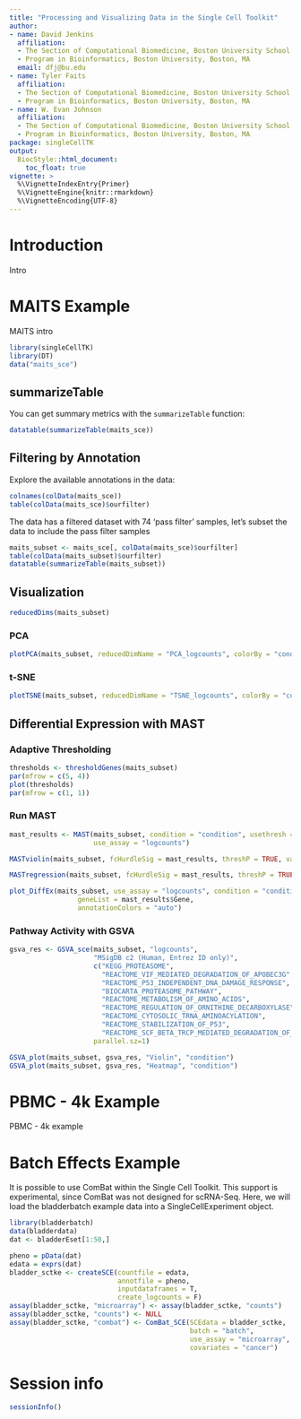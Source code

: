 ```yaml
---
title: "Processing and Visualizing Data in the Single Cell Toolkit"
author:
- name: David Jenkins
  affiliation: 
  - The Section of Computational Biomedicine, Boston University School of Medicine, Boston, MA
  - Program in Bioinformatics, Boston University, Boston, MA
  email: dfj@bu.edu
- name: Tyler Faits
  affiliation: 
  - The Section of Computational Biomedicine, Boston University School of Medicine, Boston, MA
  - Program in Bioinformatics, Boston University, Boston, MA
- name: W. Evan Johnson
  affiliation: 
  - The Section of Computational Biomedicine, Boston University School of Medicine, Boston, MA
  - Program in Bioinformatics, Boston University, Boston, MA
package: singleCellTK
output: 
  BiocStyle::html_document:
    toc_float: true
vignette: >
  %\VignetteIndexEntry{Primer}
  %\VignetteEngine{knitr::rmarkdown}
  %\VignetteEncoding{UTF-8}
---
```


# Introduction

Intro

# MAITS Example

MAITS intro

```r
library(singleCellTK)
library(DT)
data("maits_sce")
```

## summarizeTable

You can get summary metrics with the `summarizeTable` function:

```r
datatable(summarizeTable(maits_sce))
```

## Filtering by Annotation

Explore the available annotations in the data:

```r
colnames(colData(maits_sce))
table(colData(maits_sce)$ourfilter)
```

The data has a filtered dataset with 74 'pass filter' samples, let's subset
the data to include the pass filter samples

```r
maits_subset <- maits_sce[, colData(maits_sce)$ourfilter]
table(colData(maits_subset)$ourfilter)
datatable(summarizeTable(maits_subset))
```

## Visualization

```r
reducedDims(maits_subset)
```

### PCA

```r
plotPCA(maits_subset, reducedDimName = "PCA_logcounts", colorBy = "condition")
```


### t-SNE

```r
plotTSNE(maits_subset, reducedDimName = "TSNE_logcounts", colorBy = "condition")
```

## Differential Expression with MAST

### Adaptive Thresholding

```r
thresholds <- thresholdGenes(maits_subset)
par(mfrow = c(5, 4))
plot(thresholds)
par(mfrow = c(1, 1))
```

### Run MAST

```r
mast_results <- MAST(maits_subset, condition = "condition", usethresh = TRUE,
                     use_assay = "logcounts")
```

```r
MASTviolin(maits_subset, fcHurdleSig = mast_results, threshP = TRUE, variable = "condition")
```

```r
MASTregression(maits_subset, fcHurdleSig = mast_results, threshP = TRUE, variable = "condition")
```

```r
plot_DiffEx(maits_subset, use_assay = "logcounts", condition = "condition",
                 geneList = mast_results$Gene,
                 annotationColors = "auto")
```

### Pathway Activity with GSVA

```r
gsva_res <- GSVA_sce(maits_subset, "logcounts",
                     "MSigDB c2 (Human, Entrez ID only)",
                     c("KEGG_PROTEASOME",
                       "REACTOME_VIF_MEDIATED_DEGRADATION_OF_APOBEC3G",
                       "REACTOME_P53_INDEPENDENT_DNA_DAMAGE_RESPONSE",
                       "BIOCARTA_PROTEASOME_PATHWAY",
                       "REACTOME_METABOLISM_OF_AMINO_ACIDS",
                       "REACTOME_REGULATION_OF_ORNITHINE_DECARBOXYLASE",
                       "REACTOME_CYTOSOLIC_TRNA_AMINOACYLATION",
                       "REACTOME_STABILIZATION_OF_P53",
                       "REACTOME_SCF_BETA_TRCP_MEDIATED_DEGRADATION_OF_EMI1"),
                     parallel.sz=1)

GSVA_plot(maits_subset, gsva_res, "Violin", "condition")
GSVA_plot(maits_subset, gsva_res, "Heatmap", "condition")
```

# PBMC - 4k Example

PBMC - 4k example

# Batch Effects Example

It is possible to use ComBat within the Single Cell Toolkit. This support is
experimental, since ComBat was not designed for scRNA-Seq. Here, we will load
the bladderbatch example data into a SingleCellExperiment object.

```r
library(bladderbatch)
data(bladderdata)
dat <- bladderEset[1:50,]

pheno = pData(dat)
edata = exprs(dat)
bladder_sctke <- createSCE(countfile = edata,
                           annotfile = pheno,
                           inputdataframes = T,
                           create_logcounts = F)
assay(bladder_sctke, "microarray") <- assay(bladder_sctke, "counts")
assay(bladder_sctke, "counts") <- NULL
assay(bladder_sctke, "combat") <- ComBat_SCE(SCEdata = bladder_sctke,
                                             batch = "batch",
                                             use_assay = "microarray",
                                             covariates = "cancer")
```

# Session info {.unnumbered}

```r
sessionInfo()
```

